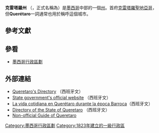 {{expand|time=2007-09-26}}
{{Infobox settlement
| name                    = 克雷塔羅州<br />{{lang|es|Querétaro}}
| official_name           = ''Estado Libre y Soberano de Querétaro''
| native_name_lang        =
| settlement_type         = [[墨西哥行政區劃|州]]
| image_flag              = Flag of Queretaro.svg
| flag_size               = 160px
| flag_alt                =
|image                    = Querétaro.jpg
| image_seal              = Coat of arms of Queretaro.svg
| seal_size               = 80px
| nickname                = <!--NO-->
| motto                   = <!--NO-->
| anthem                  = <!--NO-->
| image_map               = Queretaro in Mexico (zoom).svg
| map_caption             = 克雷塔羅州在墨西哥的位置
| coordinates             = {{coord|20|35|N|100|23|W|region:MX-QUE_type:adm1st|display=inline,title}}
| coor_pinpoint           =
| coordinates_footnotes   =
| subdivision_type        = 國家
| subdivision_name        = 墨西哥
| subdivision_type1       = 首府
| subdivision_name1       = [[克雷塔羅|克雷塔羅]]
| subdivision_type2       = [[墨西哥城市列表|最大城市]]
| subdivision_name2       = [[克雷塔羅|克雷塔羅]]
| subdivision_type3       = [[自治市_(墨西哥)|自治市]]
| subdivision_name3       = {{link-en|克雷塔羅自治市|Municipalities of Querétaro|18}}
| established_title       = [[主權國|加入]]
| established_date        = 1823年12月23日<ref>{{cite news| title=Las Diputaciones Provinciales| url=http://biblio.juridicas.unam.mx/libros/6/2920/11.pdf| page=15| language=es| deadurl=no| archiveurl=https://web.archive.org/web/20160528111641/http://biblio.juridicas.unam.mx/libros/6/2920/11.pdf| archivedate=2016-05-28| df=| accessdate=2019-06-16}}</ref>
| established_title2     = {{link-en|墨西哥領土變化|Territorial evolution of Mexico|次序}}
| established_date2      = {{link-en|墨西哥領土變化|Territorial evolution of Mexico|第11位}}
| founder                 =
| seat_type               =
| seat                    =
| government_footnotes    =
| leader_party            =
| leader_title            = {{link-en|墨西哥州長列表|List of Mexican state governors|州長}}
| leader_name             = Francisco Domínguez Servién [[File:PAN_Party_(Mexico).svg|[[National Action Party (Mexico)]]|23px]]
| leader_title1           = [[墨西哥參議院|參議員]]<ref>{{Cite web |title=Senadores por Queretaro LXI Legislatura |url=http://www.senado.gob.mx/index.php?ver=int&mn=4&sm=4&id=23 |publisher=Senado de la Republica |accessdate=April 5, 2011 |deadurl=no |archiveurl=https://web.archive.org/web/20170630235323/http://www.senado.gob.mx/index.php?ver=int&mn=4&sm=4&id=23 |archivedate=2017-06-30 |df= }}</ref>
| leader_name1            = Mauricio Kuri González [[File:PAN_Party_(Mexico).svg|PAN]]<br />María Guadalupe Murguía Gutiérrez [[File:PAN_Party_(Mexico).svg|PAN]]<br />Juan José Jiménez Yáñez [[File:Morena_Party_(Mexico).svg|Morena]]
|leader_title2           = [[墨西哥眾議院|眾議員]]<ref>{{Cite web |title=Listado de Diputados por Grupo Parlamentario del Estado de Queretaro |url=http://sitl.diputados.gob.mx/LXI_leg/listado_diputados_gpnp.php?tipot=Edo&edot=22 |publisher=Camara de Diputados |accessdate=April 5, 2011 |deadurl=no |archiveurl=https://web.archive.org/web/20110720192340/http://sitl.diputados.gob.mx/LXI_leg/listado_diputados_gpnp.php?tipot=Edo&edot=22 |archivedate=2011-07-20 |df= }}</ref>
|leader_name2            = {{Collapsible list
 |title       = [[墨西哥眾議院|聯邦眾議員]]
 |frame_style = border:none; padding: 0;
 |title_style = <!-- (optional) -->
 |list_style  = text-align:left;display:none;
 |1           = • Marcos Aguilar Vega [[File:PAN_Party_(Mexico).svg|PAN]]
 |2           = • María Alemán Muñoz Castillo [[File:PRI_logo_(Mexico).svg|PRI]]
 |3           = • Ana Paola López Birlain [[File:PAN_Party_(Mexico).svg|PAN]]
 |4           = • Felipe Fernando Macías Olvera [[File:PAN_Party_(Mexico).svg|PAN]]
 |5           = • Jorge Luis Montes Nieves [[File:Morena_Party_(Mexico).svg|Morena]]
 |6           = • Beatriz Silvia Robles Gutiérrez [[File:Morena_Party_(Mexico).svg|Morena]]
 |7           = • Sonia Rocha Acosta [[File:PAN_Party_(Mexico).svg|PAN]]
 |8           = • María Marcela Torres Peimbert [[File:PAN_Party_(Mexico).svg|PAN]]
 }}
| unit_pref               = 公制
| area_footnotes          = <ref>{{Cite web |title=Resumen |url=http://cuentame.inegi.gob.mx/monografias/informacion/queret/default.aspx?tema=me&e=22 |publisher=Cuentame INEGI |accessdate=February 12, 2013 |deadurl=yes |archiveurl=https://web.archive.org/web/20070607091116/http://cuentame.inegi.gob.mx/monografias/informacion/queret/default.aspx?tema=me&e=22 |archivedate=2007-06-07 }}</ref>
| area_total_km2          = 11699
| area_land_km2           =
| area_water_km2          =
| area_water_percent      =
| area_note               = [[墨西哥各州面積列表|第27位]]
| elevation_m             =
| elevation_max_footnotes =<ref>{{Cite web |title=Relieve |url=http://cuentame.inegi.gob.mx/monografias/informacion/queret/territorio/relieve.aspx?tema=me&e=22 |publisher=Cuentame INEGI |accessdate=April 5, 2011 |deadurl=yes |archiveurl=https://web.archive.org/web/20101117075848/http://cuentame.inegi.gob.mx/monografias/informacion/queret/territorio/relieve.aspx?tema=me&e=22 |archivedate=2010-11-17 }}</ref>
| elevation_max_m         = 3360
| elevation_max_ft        =
| elevation_min_m         =
| elevation_min_ft        =
| population_footnotes    = <ref>{{cite web|title=Encuesta Intercensal 2015|url=http://www.inegi.org.mx/est/contenidos/proyectos/encuestas/hogares/especiales/ei2015/doc/eic_2015_presentacion.pdf|accessdate=December 8, 2015|deadurl=yes|archiveurl=https://web.archive.org/web/20151210230740/http://www.inegi.org.mx/est/contenidos/proyectos/encuestas/hogares/especiales/ei2015/doc/eic_2015_presentacion.pdf|archivedate=2015-12-10|df=}}</ref>
| population_total        = 2,038,372
| population_as_of        = 2015年
| population_rank         = [[墨西哥各州人口列表|第22位]]
| population_density_km2  = auto
| population_density_rank = {{link-en|墨西哥各州人口密度列表|List of Mexican states by population density|第7位}}
| population_demonym      = Queretano (a)
| population_note         =
| timezone1               = [[北美中部時間|CST]]
| utc_offset1             = −6
| timezone1_DST           = [[北美中部時間|CDT]]
| utc_offset1_DST         = −5
| postal_code_type        = {{link-en|墨西哥郵政編號|Postal codes in Mexico|郵政編號}}
| postal_code             = 76
| area_code_type          = [[電話區號|電話區號]]
| area_code               = {{Collapsible list
|title       = {{link-en|墨西哥電話區號 (400-499)|Area codes in Mexico by code (400-499)|電話區號}}
|frame_style = border:none; padding: 0;
|title_style = <!-- (optional) -->
|list_style  = text-align:left;display:none;
 |1           = • 414
 |2           = • 419
 |3           = • 427
 |4           = • 441
 |5           = • 442
 |6           = • 448
 |7           = • 487
}}
| iso_code                = MX-QUE
| blank_name_sec1         = [[人類發展指數|HDI]]
| blank_info_sec1         = {{increase}} 0.790 <span style="color:#090">高</span> <small>[[墨西哥各州人類發展指數列表|第11位]]</small>
| blank_name_sec2         = [[GDP|GDP]]
| blank_info_sec2         = 217億5453萬[[美元|美元]]{{Ref label|engfactobox|a|}}
| website                 = {{URL|http://www.queretaro.gob.mx/|Official Web Site}}
| footnotes               ={{note|engoffbox}}a. 該州GDP在2015年是4028億2900萬[[墨西哥披索|披索]]<ref>{{cite web |title=Queretaro. |url=http://www.inegi.org.mx/est/contenidos/proyectos/cn/pibe/ |year=2017 |accessdate=October 5, 2017 |deadurl=no |archiveurl=https://web.archive.org/web/20171006062355/http://www.inegi.org.mx/est/contenidos/proyectos/cn/pibe/ |archivedate=2017-10-06 }}</ref>，相當於217億5453萬6726.59[[美元|美元]]，1美元相當於18.49披索（根據2017年10月5日匯價）<ref>{{Cite web|url=http://www.xe.com/currencycharts/?from=USD&to=MXN&view=1M|title=XE Currency Charts: USD to MXN|accessdate=October 5, 2017|deadurl=no|archiveurl=https://web.archive.org/web/20170715082807/http://www.xe.com/currencycharts/?from=USD&to=MXN&view=1M|archivedate=2017-07-15}}</ref>
}}

'''克雷塔羅州''' （{{lang-es|Querétaro}}，正式名稱為'''{{lang|es|Querétaro Arteaga}}'''）是[[墨西哥|墨西哥]]中部的一個[[墨西哥行政區劃|州]]。首府[[克雷塔羅聖地亞哥|克雷塔羅聖地亞哥]]，但'''Querétaro'''一詞通常也用於稱呼這個城市。

== 參考文獻 ==
{{reflist}}

== 參看 ==
* [[墨西哥行政區劃|墨西哥行政區劃]]

== 外部連結 ==
* [http://www.todoenqueretaro.com Queretaro's Directory] {{Wayback|url=http://www.todoenqueretaro.com/ |date=20191007043010 }}（西班牙文）
* [http://www.queretaro.gob.mx/ State government's official website] {{Wayback|url=http://www.queretaro.gob.mx/ |date=20201124075643 }}（西班牙文）
* [https://web.archive.org/web/20070523223828/http://www.prodigyweb.net.mx/dcwright/vida.htm La vida cotidiana en Querétaro durante la época Barroca]（西班牙文）
* [http://www.ayohui.com Directory of the State of Queretaro] {{Wayback|url=http://www.ayohui.com/ |date=20170517092834 }}（西班牙文）
* [https://web.archive.org/web/20070929181734/http://www.travelqueretaro.com/ Non-official Guide of Queretaro]
{{mexico}}

[[Category:墨西哥行政區劃|Category:墨西哥行政區劃]]
[[Category:1823年建立的一級行政區|Category:1823年建立的一級行政區]]